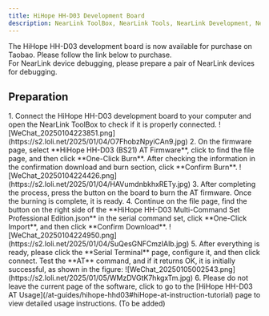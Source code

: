 ```yaml
---
title: HiHope HH-D03 Development Board
description: NearLink ToolBox, NearLink Tools, NearLink Development, NearLink, NearLink ToolBox, NearLink ToolBox Getting Started Guide, HiHope, HH-D03
---
```


<Aside type="note" title="Note">The HiHope HH-D03 development board is now available for purchase on Taobao. Please follow the link below to purchase.</Aside>

<LinkCard title="HiHope HH-D03 Development Board" description="HiHope's latest NearLink product, rebranded and updated, click here to purchase" href="//item.taobao.com/item.htm?spm=a21n57.1.item.1.1afb523cNysA3u&priceTId=2147814c17360005697057724ef740&utparam=%7B%22aplus_abtest%22%3A%22d5812445887df9b2d06c42a4c24beda2%22%7D&id=851723503790&ns=1&abbucket=8&xxc=taobaoSearch&skuId=5815298574509&pisk=gWyKHYTPQNb3bDMcK91iqAsRKlSgp8EF-yrXE40HNPUTVVvlYvfrez3Tz2cnd2v-euUzrzEPY0g7Pz3ut1X0YkkrFZDRntqFeVSTOy3IOdsSmDOCjXTLAv-IFZbceCxsTwD7-Hb5xdOs0ViIVbi5XAioADMSO4T1X0ikRQ9QPlst70oBR49Wffiq5UOIOpGs5mmWdeOIFGEs70MSPbXhyVtIrLFYf95yWe1yhKwtvX3JKVp-4R9mtqMj5L_7BDLqlkg9FL3UF5-gXkbp3lDUHrn0-O9LkoyaWcafeNHz77aS2P62rvP08-lTbs9_bv3ZG7GOA9Ztp2hxjXtJOvF788hU93S4fvaagqlC_NoTK-c-ufL1RlqtRjF8-NJS-SE_Wj2MSKDz77aS2PTd4py0HjhWoqnkOGI9aQlIbWonHzexy8btXqjdeQRr_GotoGI9aQlNbc3cvwdyafSN." target="_blank"/>

<Aside type="caution" title="Warning">For NearLink device debugging, please prepare a pair of NearLink devices for debugging.</Aside>

## Preparation

<Tabs>
  <TabItem label="HiHope AT">
    <Steps>
    1. Connect the HiHope HH-D03 development board to your computer and open the NearLink ToolBox to check if it is properly connected.
    ![WeChat_20250104223851.png](https://s2.loli.net/2025/01/04/O7FhobzNpyiCAn9.jpg)
    2. On the firmware page, select **HiHope HH-D03 (BS21) AT Firmware**, click to find the file page, and then click **One-Click Burn**. After checking the information in the confirmation download and burn section, click **Confirm Burn**.
    ![WeChat_20250104224426.png](https://s2.loli.net/2025/01/04/HAVumdnbkhxRETy.jpg)
    3. After completing the process, press the button on the board to burn the AT firmware. Once the burning is complete, it is ready.
    4. Continue on the file page, find the button on the right side of the **HiHope HH-D03 Multi-Command Set Professional Edition.json** in the serial command set, click **One-Click Import**, and then click **Confirm Download**.
    ![WeChat_20250104224950.png](https://s2.loli.net/2025/01/04/SuQesGNFCmzIAlb.jpg)
    5. After everything is ready, please click the **Serial Terminal** page, configure it, and then click connect. Test the **AT** command, and if it returns OK, it is initially successful, as shown in the figure:
    ![WeChat_20250105002543.png](https://s2.loli.net/2025/01/05/WMzDVGtK7hkgxTm.jpg)
    6. Please do not leave the current page of the software, click to go to the [HiHope HH-D03 AT Usage](/at-guides/hihope-hhd03#hiHope-at-instruction-tutorial) page to view detailed usage instructions.
    </Steps>
  </TabItem>
  <TabItem label="Others">
    (To be added)
  </TabItem>
</Tabs>